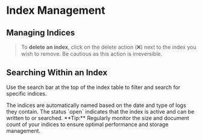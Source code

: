 # Index Management


## Managing Indices


> To **delete an index**, click on the delete action (❌) next to the index you wish to remove. Be cautious as this action is irreversible.

## Searching Within an Index

Use the search bar at the top of the index table to filter and search for specific indices.

<Note>
The indices are automatically named based on the date and type of logs they contain.
</Note>

<Note>
The status `open` indicates that the index is active and can be written to or searched.
</Note>
    
<Tip>
**Tip:** Regularly monitor the size and document count of your indices to ensure optimal performance and storage management.
</Tip>
